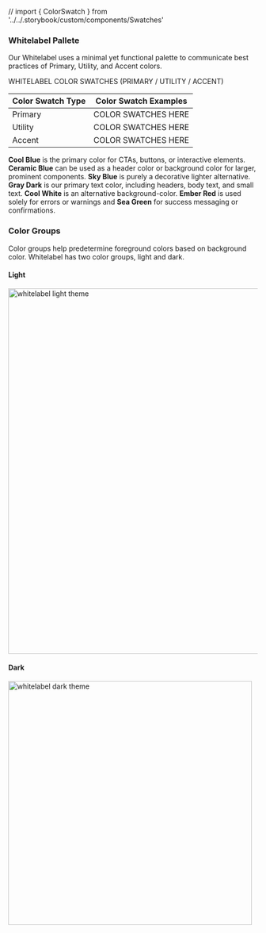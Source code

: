 // import { ColorSwatch } from '../../.storybook/custom/components/Swatches'

<Meta title="Foundations/Color Palettes/Whitelabel Palette" />

### Whitelabel Pallete

Our Whitelabel uses a minimal yet functional palette to communicate best practices of Primary, Utility, and Accent colors.

WHITELABEL COLOR SWATCHES  (PRIMARY / UTILITY / ACCENT)

| Color Swatch Type | Color Swatch Examples |
| -- | -- |
| Primary | COLOR SWATCHES HERE |
| Utility | COLOR SWATCHES HERE |
| Accent | COLOR SWATCHES HERE |

**Cool Blue** is the primary color for CTAs, buttons, or interactive elements. **Ceramic Blue** can be used as a header color or background color for larger, prominent components. **Sky Blue** is purely a decorative lighter alternative. **Gray Dark** is our primary text color, including headers, body text, and small text. **Cool White** is an alternative background-color. **Ember Red** is used solely for errors or warnings and **Sea Green** for success messaging or confirmations.

### Color Groups
Color groups help predetermine foreground colors based on background color. Whitelabel has two color groups, light and dark.

#### Light
<img alt="whitelabel light theme" src="./images/Foundations-Color-Whitelabel-LightTheme.png" width="737" />

#### Dark
<img alt="whitelabel dark theme" src="./images/Foundations-Color-Whitelabel-DarkTheme.png" width="492" />
